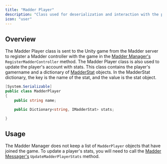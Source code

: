 ```yaml
---
title: "Madder Player"
description: "Class used for deserialization and interaction with the player's account to store stats"
icon: "user"
---
```


## Overview

The Madder Player class is sent to the Unity game from the Madder server to register a Madder controller with the game
in the [Madder Manager's](madder-manager#registermaddercontroller) `RegisterMadderController` method.
The Madder Player class is also used to update the player's account with stats.
This class contains the player's gamername and a dictionary of [MadderStat](madder-stat) objects.
In the MadderStat dictionary, the key is the name of the stat, and the value is the stat object.

```csharp MadderPlayer.cs
[System.Serializable]
public class MadderPlayer
{
    public string name;

    public Dictionary<string, IMadderStat> stats;

}
```

## Usage

The Madder Manager does not keep a list of `MadderPlayer` objects that have joined the game.
To update a player's stats, you will need to call the [Madder Messager's](madder-messager#updatemadderplayerstats)
`UpdateMadderPlayerStats` method.
